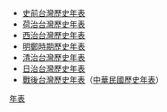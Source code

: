 * [[史前台灣歷史年表]]
* [[荷治台灣歷史年表]]
* [[西治台灣歷史年表]]
* [[明鄭時期歷史年表]]
* [[清治台灣歷史年表]]
* [[日治台灣歷史年表]]
* [[戰後台灣歷史年表]]（[[中華民國歷史年表]]）

<noinclude>
[[Category:台灣歷史模板|年表]]
</noinclude>
